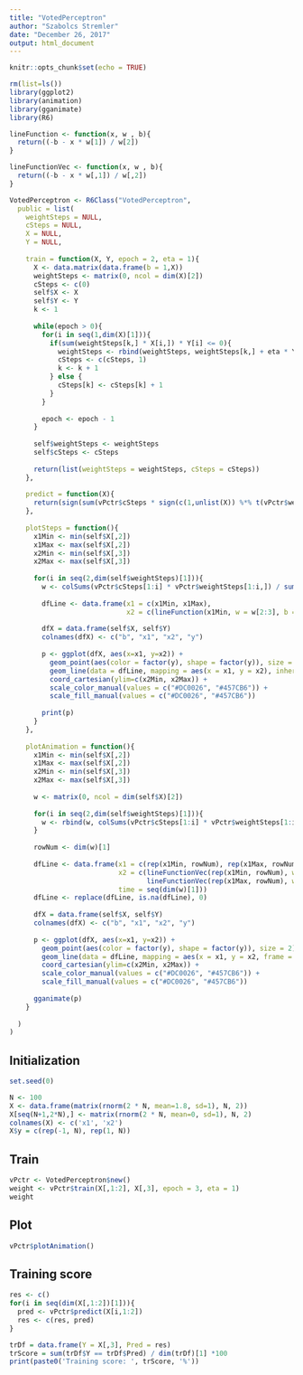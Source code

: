 ```yaml
---
title: "VotedPerceptron"
author: "Szabolcs Stremler"
date: "December 26, 2017"
output: html_document
---
```


```r
knitr::opts_chunk$set(echo = TRUE)
```

```r
rm(list=ls())
library(ggplot2)
library(animation)
library(gganimate)
library(R6)

lineFunction <- function(x, w , b){
  return((-b - x * w[1]) / w[2])
}

lineFunctionVec <- function(x, w , b){
  return((-b - x * w[,1]) / w[,2])
}

VotedPerceptron <- R6Class("VotedPerceptron",
  public = list(
    weightSteps = NULL,
    cSteps = NULL,
    X = NULL,
    Y = NULL,
    
    train = function(X, Y, epoch = 2, eta = 1){
      X <- data.matrix(data.frame(b = 1,X))
      weightSteps <- matrix(0, ncol = dim(X)[2])
      cSteps <- c(0)
      self$X <- X
      self$Y <- Y
      k <- 1
      
      while(epoch > 0){
        for(i in seq(1,dim(X)[1])){
          if(sum(weightSteps[k,] * X[i,]) * Y[i] <= 0){
            weightSteps <- rbind(weightSteps, weightSteps[k,] + eta * Y[i] * X[i,])
            cSteps <- c(cSteps, 1)
            k <- k + 1
          } else {
            cSteps[k] <- cSteps[k] + 1
          }
        }
        
        epoch <- epoch - 1
      }
      
      self$weightSteps <- weightSteps
      self$cSteps <- cSteps
      
      return(list(weightSteps = weightSteps, cSteps = cSteps))
    },
    
    predict = function(X){
      return(sign(sum(vPctr$cSteps * sign(c(1,unlist(X)) %*% t(vPctr$weightSteps)))))
    },
    
    plotSteps = function(){
      x1Min <- min(self$X[,2])
      x1Max <- max(self$X[,2])
      x2Min <- min(self$X[,3])
      x2Max <- max(self$X[,3])
      
      for(i in seq(2,dim(self$weightSteps)[1])){
        w <- colSums(vPctr$cSteps[1:i] * vPctr$weightSteps[1:i,]) / sum(vPctr$cSteps[1:i])
        
        dfLine <- data.frame(x1 = c(x1Min, x1Max),
                             x2 = c(lineFunction(x1Min, w = w[2:3], b = w[1]), lineFunction(x1Max, w = w[2:3], b = w[1])))
        
        dfX = data.frame(self$X, self$Y)
        colnames(dfX) <- c("b", "x1", "x2", "y")
        
        p <- ggplot(dfX, aes(x=x1, y=x2)) +
          geom_point(aes(color = factor(y), shape = factor(y)), size = 2) + theme(legend.position="none") +
          geom_line(data = dfLine, mapping = aes(x = x1, y = x2), inherit.aes = FALSE) +
          coord_cartesian(ylim=c(x2Min, x2Max)) +
          scale_color_manual(values = c("#DC0026", "#457CB6")) + 
          scale_fill_manual(values = c("#DC0026", "#457CB6"))
        
        print(p)
      }
    },
    
    plotAnimation = function(){
      x1Min <- min(self$X[,2])
      x1Max <- max(self$X[,2])
      x2Min <- min(self$X[,3])
      x2Max <- max(self$X[,3])
      
      w <- matrix(0, ncol = dim(self$X)[2])
      
      for(i in seq(2,dim(self$weightSteps)[1])){
        w <- rbind(w, colSums(vPctr$cSteps[1:i] * vPctr$weightSteps[1:i,]) / sum(vPctr$cSteps[1:i]))
      }
      
      rowNum <- dim(w)[1]
      
      dfLine <- data.frame(x1 = c(rep(x1Min, rowNum), rep(x1Max, rowNum)),
                           x2 = c(lineFunctionVec(rep(x1Min, rowNum), w = w[,2:3], b = w[,1]),
                                  lineFunctionVec(rep(x1Max, rowNum), w = w[,2:3], b = w[,1])),
                           time = seq(dim(w)[1]))
      dfLine <- replace(dfLine, is.na(dfLine), 0)
      
      dfX = data.frame(self$X, self$Y)
      colnames(dfX) <- c("b", "x1", "x2", "y")
      
      p <- ggplot(dfX, aes(x=x1, y=x2)) +
        geom_point(aes(color = factor(y), shape = factor(y)), size = 2) + theme(legend.position="none") +
        geom_line(data = dfLine, mapping = aes(x = x1, y = x2, frame = time), inherit.aes = FALSE) +
        coord_cartesian(ylim=c(x2Min, x2Max)) +
        scale_color_manual(values = c("#DC0026", "#457CB6")) + 
        scale_fill_manual(values = c("#DC0026", "#457CB6"))
      
      gganimate(p)
    }
    
  )
)
```

## Initialization
```r
set.seed(0)

N <- 100
X <- data.frame(matrix(rnorm(2 * N, mean=1.8, sd=1), N, 2))
X[seq(N+1,2*N),] <- matrix(rnorm(2 * N, mean=0, sd=1), N, 2)
colnames(X) <- c('x1', 'x2')
X$y = c(rep(-1, N), rep(1, N))
```

## Train
```r
vPctr <- VotedPerceptron$new()
weight <- vPctr$train(X[,1:2], X[,3], epoch = 3, eta = 1)
weight
```

## Plot
```r

vPctr$plotAnimation()

```

## Training score
```r
res <- c()
for(i in seq(dim(X[,1:2])[1])){
  pred <- vPctr$predict(X[i,1:2])
  res <- c(res, pred)
}

trDf = data.frame(Y = X[,3], Pred = res)
trScore = sum(trDf$Y == trDf$Pred) / dim(trDf)[1] *100
print(paste0('Training score: ', trScore, '%'))
```
